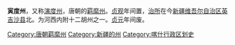 '''寅度州'''，又称[[演度州|演度州]]，唐朝的[[羁縻州|羁縻州]]。[[貞觀_(唐朝)|贞观]]年间置，[[治所|治所]]在今[[新疆维吾尔自治区|新疆维吾尔自治区]][[英吉沙县|英吉沙县]]北。为河西内附十二胡州之一。[[貞元_(唐朝)|贞元]]年间废。 

{{唐朝行政区划小作品}}
{{DEFAULTSORT:Y}}
[[Category:唐朝羁縻州|Category:唐朝羁縻州]] 
[[Category:新疆的州|Category:新疆的州]]
[[Category:喀什行政区划史|Category:喀什行政区划史]]